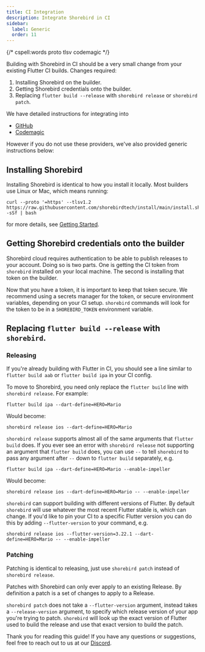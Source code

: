```yaml
---
title: CI Integration
description: Integrate Shorebird in CI
sidebar:
  label: Generic
  order: 11
---
```


{/* cspell:words proto tlsv codemagic */}

Building with Shorebird in CI should be a very small change from your existing
Flutter CI builds. Changes required:

1. Installing Shorebird on the builder.
2. Getting Shorebird credentials onto the builder.
3. Replacing `flutter build --release` with `shorebird release` or
   `shorebird patch`.

We have detailed instructions for integrating into

- [GitHub](/code-push/ci/github)
- [Codemagic](/code-push/ci/codemagic)

However if you do not use these providers, we've also provided generic
instructions below:

## Installing Shorebird

Installing Shorebird is identical to how you install it locally. Most builders
use Linux or Mac, which means running:

```
curl --proto '=https' --tlsv1.2 https://raw.githubusercontent.com/shorebirdtech/install/main/install.sh -sSf | bash
```

for more details, see [Getting Started](/).

## Getting Shorebird credentials onto the builder

Shorebird cloud requires authentication to be able to publish releases to your
account. Doing so is two parts. One is getting the CI token from `shorebird`
installed on your local machine. The second is installing that token on the
builder.


Now that you have a token, it is important to keep that token secure. We
recommend using a secrets manager for the token, or secure environment
variables, depending on your CI setup. `shorebird` commands will look for the
token to be in a `SHOREBIRD_TOKEN` environment variable.

## Replacing `flutter build --release` with `shorebird`.

### Releasing

If you're already building with Flutter in CI, you should see a line similar to
`flutter build aab` or `flutter build ipa` in your CI config.

To move to Shorebird, you need only replace the `flutter build` line with
`shorebird release`. For example:

```
flutter build ipa --dart-define=HERO=Mario
```

Would become:

```
shorebird release ios --dart-define=HERO=Mario
```

`shorebird release` supports almost all of the same arguments that
`flutter build` does. If you ever see an error with `shorebird release` not
supporting an argument that `flutter build` does, you can use `--` to tell
`shorebird` to pass any argument after `--` down to `flutter build` separately,
e.g.

```
flutter build ipa --dart-define=HERO=Mario --enable-impeller
```

Would become:

```
shorebird release ios --dart-define=HERO=Mario -- --enable-impeller
```

`shorebird` can support building with different versions of Flutter. By default
`shorebird` will use whatever the most recent Flutter stable is, which can
change. If you'd like to pin your CI to a specific Flutter version you can do
this by adding `--flutter-version` to your command, e.g.

```
shorebird release ios --flutter-version=3.22.1 --dart-define=HERO=Mario -- --enable-impeller
```

### Patching

Patching is identical to releasing, just use `shorebird patch` instead of
`shorebird release`.

Patches with Shorebird can only ever apply to an existing Release. By definition
a patch is a set of changes to apply to a Release.

`shorebird patch` does not take a `--flutter-version` argument, instead takes a
`--release-version` argument, to specify which release version of your app
you're trying to patch. `shorebird` will look up the exact version of Flutter
used to build the release and use that exact version to build the patch.

Thank you for reading this guide! If you have any questions or suggestions, feel
free to reach out to us at our [Discord](https://discord.gg/shorebird).
